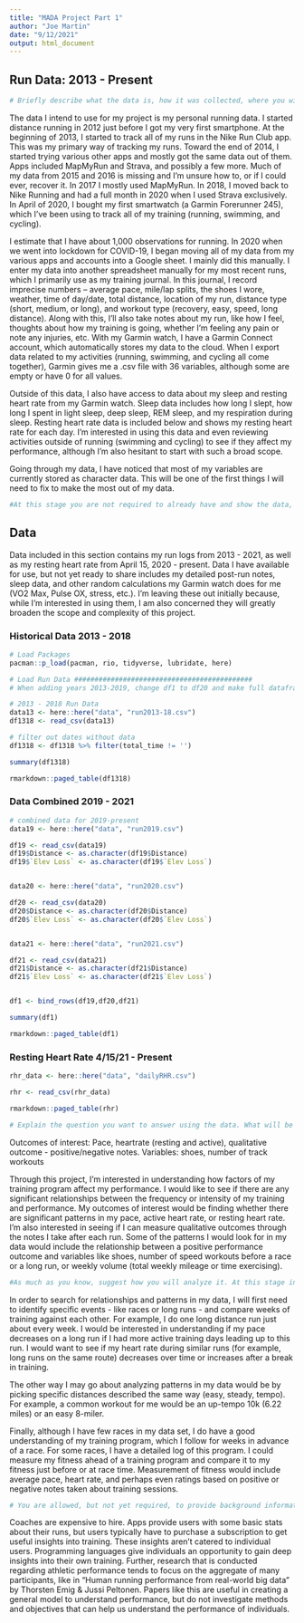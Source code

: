 ```yaml
---
title: "MADA Project Part 1"
author: "Joe Martin"
date: "9/12/2021"
output: html_document
---
```

## Run Data: 2013 - Present

```r
# Briefly describe what the data is, how it was collected, where you will get (or got) it from. How many observations do you have, what was measured? Anything else important to report about the data?
```

The data I intend to use for my project is my personal running data. I started distance running in 2012 just before I got my very first smartphone. At the beginning of 2013, I started to track all of my runs in the Nike Run Club app. This was my primary way of tracking my runs. Toward the end of 2014, I started trying various other apps and mostly got the same data out of them. Apps included MapMyRun and Strava, and possibly a few more. Much of my data from 2015 and 2016 is missing and I’m unsure how to, or if I could ever, recover it. In 2017 I mostly used MapMyRun. In 2018, I moved back to  Nike Running and had a full month in 2020 when I used Strava exclusively. In April of 2020, I bought my first smartwatch (a Garmin Forerunner 245), which I’ve been using to track all of my training (running, swimming, and cycling).

I estimate that I have about 1,000 observations for running. In 2020 when we went into lockdown for COVID-19, I began moving all of my data from my various apps and accounts into a Google sheet. I mainly did this manually. I enter my data into another spreadsheet manually for my most recent runs, which I primarily use as my training journal. In this journal, I record imprecise numbers – average pace, mile/lap splits, the shoes I wore, weather, time of day/date, total distance, location of my run, distance type (short, medium, or long), and workout type (recovery, easy, speed, long distance). Along with this, I’ll also take notes about my run, like how I feel, thoughts about how my training is going, whether I’m feeling any pain or note any injuries, etc. With my Garmin watch, I have a Garmin Connect account, which automatically stores my data to the cloud. When I export data related to my activities (running, swimming, and cycling all come together), Garmin gives me a .csv file with 36 variables, although some are empty or have 0 for all values. 

Outside of this data, I also have access to data about my sleep and resting heart rate from my Garmin watch. Sleep data includes how long I slept, how long I spent in light sleep, deep sleep, REM sleep, and my respiration during sleep. Resting heart rate data is included below and shows my resting heart rate for each day. I'm interested in using this data and even reviewing activities outside of running (swimming and cycling) to see if they affect my performance, although I'm also hesitant to start with such a broad scope. 

Going through my data, I have noticed that most of my variables are currently stored as character data. This will be one of the first things I will need to fix to make the most out of my data.

```r
#At this stage you are not required to already have and show the data, but if you do, even better. Then add a few lines of code which load the data and using some of the commands you learned about, provide summary descriptions of the data.
```

## Data

Data included in this section contains my run logs from 2013 - 2021, as well as my resting heart rate from April 15, 2020 - present. Data I have available for use, but not yet ready to share includes my detailed post-run notes, sleep data, and other random calculations my Garmin watch does for me (VO2 Max, Pulse OX, stress, etc.). I'm leaving these out initially because, while I'm interested in using them, I am also concerned they will greatly broaden the scope and complexity of this project.

### Historical Data 2013 - 2018
```r
# Load Packages
pacman::p_load(pacman, rio, tidyverse, lubridate, here)

# Load Run Data ############################################
# When adding years 2013-2019, change df1 to df20 and make full dataframe out of all years

# 2013 - 2018 Run Data
data13 <- here::here("data", "run2013-18.csv")
df1318 <- read_csv(data13)

# filter out dates without data
df1318 <- df1318 %>% filter(total_time != '')

summary(df1318)

rmarkdown::paged_table(df1318)
```

### Data Combined 2019 - 2021
```r
# combined data for 2019-present
data19 <- here::here("data", "run2019.csv")

df19 <- read_csv(data19)
df19$Distance <- as.character(df19$Distance)
df19$`Elev Loss` <- as.character(df19$`Elev Loss`)


data20 <- here::here("data", "run2020.csv")

df20 <- read_csv(data20)
df20$Distance <- as.character(df20$Distance)
df20$`Elev Loss` <- as.character(df20$`Elev Loss`)


data21 <- here::here("data", "run2021.csv")

df21 <- read_csv(data21)
df21$Distance <- as.character(df21$Distance)
df21$`Elev Loss` <- as.character(df21$`Elev Loss`)


df1 <- bind_rows(df19,df20,df21)

summary(df1)

rmarkdown::paged_table(df1)
```

### Resting Heart Rate 4/15/21 - Present
```r
rhr_data <- here::here("data", "dailyRHR.csv")

rhr <- read_csv(rhr_data)

rmarkdown::paged_table(rhr)
```

```r
# Explain the question you want to answer using the data. What will be your outcome(s) of interest (if any)? What (if any) specific predictors will you focus on? What relations/patterns are you looking for in the data?
```

Outcomes of interest: Pace, heartrate (resting and active), qualitative outcome - positive/negative notes. Variables: shoes, number of track workouts

Through this project, I'm interested in understanding how factors of my training program affect my performance. I would like to see if there are any significant relationships between the frequency or intensity of my training and performance. My outcomes of interest would be finding whether there are significant patterns in my pace, active heart rate, or resting heart rate. I'm also interested in seeing if I can measure qualitative outcomes through the notes I take after each run. Some of the patterns I would look for in my data would include the relationship between a positive performance outcome and variables like shoes, number of speed workouts before a race or a long run, or weekly volume (total weekly mileage or time exercising). 

```r
#As much as you know, suggest how you will analyze it. At this stage in the course, we haven’t covered analysis approaches yet, so you can keep things vague and non-technical here. 
```

In order to search for relationships and patterns in my data, I will first need to identify specific events - like races or long runs - and compare weeks of training against each other. For example, I do one long distance run just about every week. I would be interested in understanding if my pace decreases on a long run if I had more active training days leading up to this run. I would want to see if my heart rate during similar runs (for example, long runs on the same route) decreases over time or increases after a break in training. 

The other way I may go about analyzing patterns in my data would be by picking specific distances described the same way (easy, steady, tempo). For example, a common workout for me would be an up-tempo 10k (6.22 miles) or an easy 8-miler. 

Finally, although I have few races in my data set, I do have a good understanding of my training program, which I follow for weeks in advance of a race. For some races, I have a detailed log of this program. I could measure my fitness ahead of a training program and compare it to my fitness just before or at race time. Measurement of fitness would include average pace, heart rate, and perhaps even ratings based on positive or negative notes taken about training sessions. 

```r
# You are allowed, but not yet required, to provide background information for the question you plan to answer. For instance you can describe why it’s an interesting question, who else has done similar analyses, how your analysis will be new/different, etc. Similar to what you read in an introduction to a research paper. For the final report, you’ll need these parts. For part 1, they are not required, but you are welcome to already scribble down some of that.
```

Coaches are expensive to hire. Apps provide users with some basic stats about their runs, but users typically have to purchase a subscription to get useful insights into training. These insights aren't catered to individual users. Programming languages give individuals an opportunity to gain deep insights into their own training. Further, research that is conducted regarding athletic performance tends to focus on the aggregate of many participants, like in "Human running performance from real-world big data" by Thorsten Emig & Jussi Peltonen. Papers like this are useful in creating a general model to understand performance, but do not investigate methods and objectives that can help us understand the performance of individuals. 
